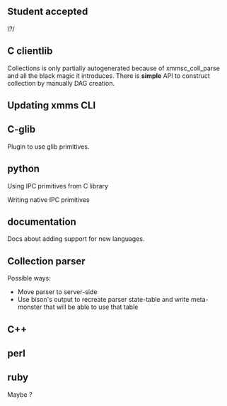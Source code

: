 == Student accepted ==
\?/

== C clientlib ==
Collections is only partially autogenerated because of xmmsc_coll_parse and all the black magic it introduces.
There is '''simple''' API to construct collection by manually DAG creation.

== Updating xmms CLI ==

== C-glib ==
Plugin to use glib primitives.

== python ==
Using IPC primitives from C library

Writing native IPC primitives

== documentation ==
Docs about adding support for new languages.

== Collection parser ==
Possible ways:
* Move parser to server-side
* Use bison's output to recreate parser state-table and write meta-monster that will be able to use that table

== C++ ==

== perl ==

== ruby ==
Maybe ?